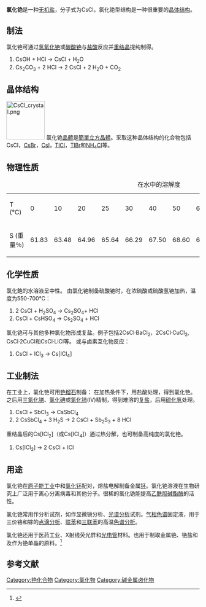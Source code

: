 {{Refimprove|time=2022-01-26T05:48:06+00:00}}
{{Chembox
|   Name = 氯化铯
|   ImageFile = Caesium chloride.jpg
<!-- | ImageSize = 150px -->
|   ImageName = Caesium chloride
|   ImageFile1 = Caesium-chloride-3D-ionic.png
<!-- | ImageSize1 = 150px  -->
|   ImageName1 = Caesium chloride
|   OtherNames = 
| Section1 = {{Chembox Identifiers
| CASNo = 7647-17-8
| CASNo_Ref = {{cascite|correct|CAS}}
|    EINECS  =  231-600-2
|  ChemSpiderID_Ref  = {{chemspidercite|correct|chemspider}}|  ChemSpiderID  =  22713
|  UNII_Ref  = {{fdacite|correct|FDA}}|  UNII  =  GNR9HML8BA
|  InChI  =  1/ClH.Cs/h1H;/q;+1/p-1
|  SMILES  =  [Cs+].[Cl-]
|  InChIKey  =  AIYUHDOJVYHWHXWOFAO
|  StdInChI_Ref  = {{stdinchicite|correct|chemspider}}|  StdInChI  =  1S/ClH.Cs/h1H;/q;+1/p-1
|  StdInChIKey_Ref  = {{stdinchicite|correct|chemspider}}|  StdInChIKey  =  AIYUHDOJVYHVIT-UHFFFAOYSA-M
|  PubChem  =  24943
}}
| Section2 = {{Chembox Properties
|   Formula = CsCl
|   MolarMass = 168.36 
|   Appearance = 白色固体
|   Density = （固）3.99 
|   Solubility = 162 g/100 ml (1 °C)
|   MeltingPt = 645 °C
|   BoilingPt = 1295 °C
  }}
| Section3 = {{Chembox Structure
|   Coordination = 简单立方
|   CrystalStruct = 
  }}
| Section8 = {{Chembox Related
|   OtherAnions = [[氟化铯|氟化铯]]<br />[[溴化铯|溴化铯]]<br />[[碘化铯|碘化铯]]
|   OtherCations = [[氯化钾|氯化钾]]<br />[[氯化铷|氯化铷]]
  }}
}}

'''氯化铯'''是一种[[无机盐|无机盐]]，分子式为CsCl。氯化铯型结构是一种很重要的[[晶体结构|晶体结构]]。

==制法==
氯化铯可通过[[氢氧化铯|氢氧化铯]]或[[碳酸铯|碳酸铯]]与[[盐酸|盐酸]]反应并[[重结晶|重结晶]]提纯制得。
# CsOH + HCl → CsCl + H<sub>2</sub>O
# Cs<sub>2</sub>CO<sub>3</sub> + 2 HCl → 2 CsCl + 2 H<sub>2</sub>O + CO<sub>2</sub>

==晶体结构==
[[File:CsCl_crystal.png|100px]]
氯化铯[[晶體|晶體]]是[[簡單立方|簡單立方]][[晶體|晶體]]。采取这种晶体结构的化合物包括CsCl，[[溴化铯|CsBr]]，[[碘化铯|CsI]]，[[氯化亚铊|TlCl]]，[[溴化亚铊|TlBr]]和[[氯化铵|NH<sub>4</sub>Cl]]等。

==物理性质==

{| class="wikitable"
|+  在水中的溶解度
|-
|  Т (°C) ||  0 || 10 || 20 || 25 || 30 || 40 || 50 || 60 || 70 || 80 || 90 || 100
|-
|  S (重量％) ||  61.83 || 63.48 || 64.96 || 65.64 || 66.29 || 67.50 || 68.60 || 69.61 || 70.54 || 71.40 || 72.21 || 72.96
|}
   

==化学性质==
氯化銫的水溶液呈中性。
由氯化铯制备硫酸铯时，在浓硫酸或硫酸氢铯加热，温度为550-700℃：
# 2 CsCl + H<sub>2</sub>SO<sub>4</sub> → Cs<sub>2</sub>SO<sub>4</sub>+ HCl
# CsCl + CsHSO<sub>4</sub> → Cs<sub>2</sub>SO<sub>4</sub> + HCl
氯化铯可与其他多种氯化物形成复盐。例子包括2CsCl·BaCl<sub>2</sub>，2CsCl·CuCl<sub>2</sub>, CsCl·2CuCl和CsCl·LiCl等。
或与卤素互化物反应：
# CsCl + ICl<sub>3</sub> → Cs[ICl<sub>4</sub>]

==工业制法==
在工业上，氯化铯可用[[铯榴石|铯榴石]]制备：
在加热条件下，用盐酸处理，得到氯化铯。
之后用[[三氯化锑|三氯化锑]]、[[氯化碘|氯化碘]]或[[氯化铈|氯化铈]](IV)精制，得到难溶的[[复盐|复盐]]，后用[[硫化氢|硫化氢]]处理。
# CsCl + SbCl<sub>3</sub> → CsSbCl<sub>4</sub>
# 2 CsSbCl<sub>4</sub> + 3 H<sub>2</sub>S → 2 CsCl + Sb<sub>2</sub>S<sub>3</sub> + 8 HCl
重结晶后的Cs[ICl<sub>2</sub>]（或Cs[ICl<sub>4</sub>]）通过热分解，也可制备高纯度的氯化铯。
# Cs[ICl<sub>2</sub>] → 2 CsCl + ICl

==用途==
氯化铯在[[原子能工业|原子能工业]]中和[[氯化钚|氯化钚]]配对，熔盐电解制备金属[[钚|钚]]。氯化铯溶液在生物研究上广泛用于离心分离病毒和其他分子。很稀的氯化铯能提高[[乙酰胆碱酯酶|乙酰胆碱酯酶]]的活性。

氯化铯常用作分析试剂，如作显微镜分析、[[光谱分析|光谱分析]]试剂。[[气相色谱|气相色谱]]固定液，用于三价铬和镓的[[点滴分析|点滴分析]]、[[联苯|联苯]]和[[三联苯|三联苯]]的高温[[色谱分析|色谱分析]]。

氯化铯还用于医药工业、X射线荧光屏和[[光电管|光电管]]材料。也用于制取金属铯、铯盐和及作为铯单晶的原料。<ref>{{Cite web | url = http://www.basechem.org/chemical/10998 | author = 化学品数据库 | title = 氯化铯 | accessdate = 2014-03-09 | language = zh-hans | archive-date = 2014-03-09 | archive-url = https://web.archive.org/web/20140309060452/http://www.basechem.org/chemical/10998 | dead-url = no }}</ref>

==参考文献==
<references />

{{銫化合物}}
{{氯化物}}
{{Authority control}}
[[Category:铯化合物|Category:铯化合物]]
[[Category:氯化物|Category:氯化物]]
[[Category:碱金属卤化物|Category:碱金属卤化物]]
